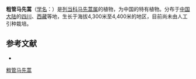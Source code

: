 {{Speciesbox
| name = 粗管马先蒿
| status = 
| status_system = 
| image =
| genus = Pedicularis
| species = latituba
| authority = Bonati
}}

'''粗管马先蒿'''（[[学名|学名]]：{{lang|la|''Pedicularis latituba''}}）是[[列当科|列当科]][[马先蒿属|马先蒿属]]的植物，为中国的特有植物。分布于[[中国大陆|中国大陆]]的[[四川|四川]]、[[西藏|西藏]]等地，生长于海拔4,300米至4,400米的地区，目前尚未由人工引种栽培。

== 参考文献 ==
<div class="references-small">
* {{cite web| url =http://www.bioinfo.cn/db05/KmzwSpecies.php?action=view&id=21289| title =粗管马先蒿| work =《中国高等植物数据库全库》| publisher =中国科学院微生物研究所| author =昆明植物研究所| accessdate =2009-02-25}}{{dead link|date=2018年4月 |bot=InternetArchiveBot |fix-attempted=yes }}
</div>
{{Taxonbar|from=Q15231091}}

[[Category:马先蒿属|粗管马先蒿]]


{{植物小作品}}